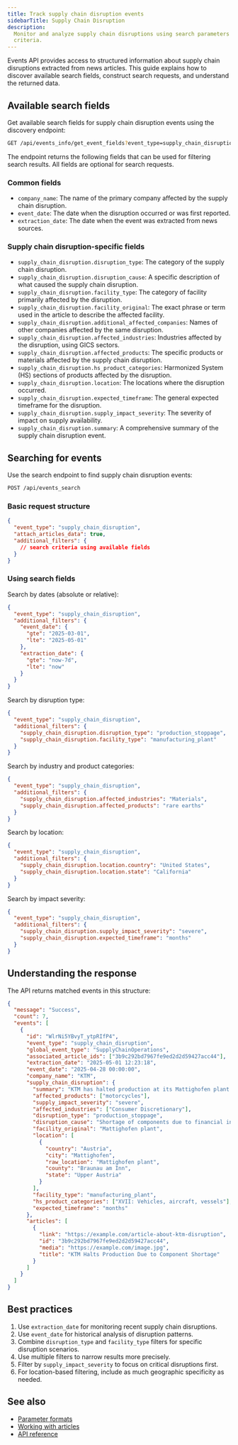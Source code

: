 ```yaml
---
title: Track supply chain disruption events
sidebarTitle: Supply Chain Disruption
description:
  Monitor and analyze supply chain disruptions using search parameters and field
  criteria.
---
```


Events API provides access to structured information about supply chain
disruptions extracted from news articles. This guide explains how to discover
available search fields, construct search requests, and understand the returned
data.

## Available search fields

Get available search fields for supply chain disruption events using the
discovery endpoint:

```bash
GET /api/events_info/get_event_fields?event_type=supply_chain_disruption
```

The endpoint returns the following fields that can be used for filtering search
results. All fields are optional for search requests.

### Common fields

- `company_name`: The name of the primary company affected by the supply chain
  disruption.
- `event_date`: The date when the disruption occurred or was first reported.
- `extraction_date`: The date when the event was extracted from news sources.

### Supply chain disruption-specific fields

- `supply_chain_disruption.disruption_type`: The category of the supply chain
  disruption.
- `supply_chain_disruption.disruption_cause`: A specific description of what
  caused the supply chain disruption.
- `supply_chain_disruption.facility_type`: The category of facility primarily
  affected by the disruption.
- `supply_chain_disruption.facility_original`: The exact phrase or term used in
  the article to describe the affected facility.
- `supply_chain_disruption.additional_affected_companies`: Names of other
  companies affected by the same disruption.
- `supply_chain_disruption.affected_industries`: Industries affected by the
  disruption, using GICS sectors.
- `supply_chain_disruption.affected_products`: The specific products or
  materials affected by the supply chain disruption.
- `supply_chain_disruption.hs_product_categories`: Harmonized System (HS)
  sections of products affected by the disruption.
- `supply_chain_disruption.location`: The locations where the disruption
  occurred.
- `supply_chain_disruption.expected_timeframe`: The general expected timeframe
  for the disruption.
- `supply_chain_disruption.supply_impact_severity`: The severity of impact on
  supply availability.
- `supply_chain_disruption.summary`: A comprehensive summary of the supply chain
  disruption event.

## Searching for events

Use the search endpoint to find supply chain disruption events:

```bash
POST /api/events_search
```

### Basic request structure

```json
{
  "event_type": "supply_chain_disruption",
  "attach_articles_data": true,
  "additional_filters": {
    // search criteria using available fields
  }
}
```

### Using search fields

Search by dates (absolute or relative):

```json
{
  "event_type": "supply_chain_disruption",
  "additional_filters": {
    "event_date": {
      "gte": "2025-03-01",
      "lte": "2025-05-01"
    },
    "extraction_date": {
      "gte": "now-7d",
      "lte": "now"
    }
  }
}
```

Search by disruption type:

```json
{
  "event_type": "supply_chain_disruption",
  "additional_filters": {
    "supply_chain_disruption.disruption_type": "production_stoppage",
    "supply_chain_disruption.facility_type": "manufacturing_plant"
  }
}
```

Search by industry and product categories:

```json
{
  "event_type": "supply_chain_disruption",
  "additional_filters": {
    "supply_chain_disruption.affected_industries": "Materials",
    "supply_chain_disruption.affected_products": "rare earths"
  }
}
```

Search by location:

```json
{
  "event_type": "supply_chain_disruption",
  "additional_filters": {
    "supply_chain_disruption.location.country": "United States",
    "supply_chain_disruption.location.state": "California"
  }
}
```

Search by impact severity:

```json
{
  "event_type": "supply_chain_disruption",
  "additional_filters": {
    "supply_chain_disruption.supply_impact_severity": "severe",
    "supply_chain_disruption.expected_timeframe": "months"
  }
}
```

## Understanding the response

The API returns matched events in this structure:

```json
{
  "message": "Success",
  "count": 7,
  "events": [
    {
      "id": "WlrNi5YBvyT_ytpRIfP4",
      "event_type": "supply_chain_disruption",
      "global_event_type": "SupplyChainOperations",
      "associated_article_ids": ["3b9c292bd7967fe9ed2d2d59427acc44"],
      "extraction_date": "2025-05-01 12:23:18",
      "event_date": "2025-04-28 00:00:00",
      "company_name": "KTM",
      "supply_chain_disruption": {
        "summary": "KTM has halted production at its Mattighofen plant in Austria due to a shortage of components, stemming from financial instability and a lack of supplier confidence. The production stoppage, which began in April 2025, is expected to last until the end of July 2025...",
        "affected_products": ["motorcycles"],
        "supply_impact_severity": "severe",
        "affected_industries": ["Consumer Discretionary"],
        "disruption_type": "production_stoppage",
        "disruption_cause": "Shortage of components due to financial instability and lack of supplier confidence",
        "facility_original": "Mattighofen plant",
        "location": [
          {
            "country": "Austria",
            "city": "Mattighofen",
            "raw_location": "Mattighofen plant",
            "county": "Braunau am Inn",
            "state": "Upper Austria"
          }
        ],
        "facility_type": "manufacturing_plant",
        "hs_product_categories": ["XVII: Vehicles, aircraft, vessels"],
        "expected_timeframe": "months"
      },
      "articles": [
        {
          "link": "https://example.com/article-about-ktm-disruption",
          "id": "3b9c292bd7967fe9ed2d2d59427acc44",
          "media": "https://example.com/image.jpg",
          "title": "KTM Halts Production Due to Component Shortage"
        }
      ]
    }
  ]
}
```

## Best practices

1. Use `extraction_date` for monitoring recent supply chain disruptions.
2. Use `event_date` for historical analysis of disruption patterns.
3. Combine `disruption_type` and `facility_type` filters for specific disruption
   scenarios.
4. Use multiple filters to narrow results more precisely.
5. Filter by `supply_impact_severity` to focus on critical disruptions first.
6. For location-based filtering, include as much geographic specificity as
   needed.

## See also

- [Parameter formats](/v3/events/overview/parameter-formats)
- [Working with articles](/v3/events/overview/working-with-articles)
- [API reference](/v3/events/endpoints)
